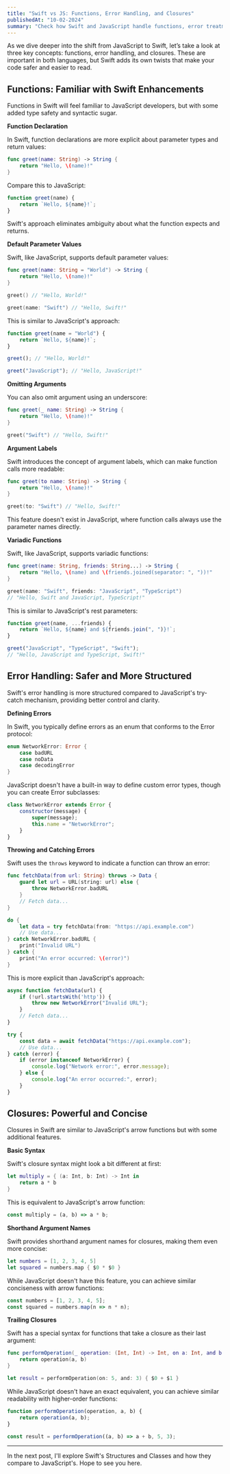 ```yaml
---
title: "Swift vs JS: Functions, Error Handling, and Closures"
publishedAt: "10-02-2024"  
summary: "Check how Swift and JavaScript handle functions, error treatment, and closures."
---
```


As we dive deeper into the shift from JavaScript to Swift, let’s take a look at three key concepts: functions, error handling, and closures. These are important in both languages, but Swift adds its own twists that make your code safer and easier to read.

## Functions: Familiar with Swift Enhancements

Functions in Swift will feel familiar to JavaScript developers, but with some added type safety and syntactic sugar.

**Function Declaration**

In Swift, function declarations are more explicit about parameter types and return values:

```swift
func greet(name: String) -> String {
    return "Hello, \(name)!"
}
```

Compare this to JavaScript:

```jsx
function greet(name) {
    return `Hello, ${name}!`;
}
```

Swift's approach eliminates ambiguity about what the function expects and returns.

**Default Parameter Values**

Swift, like JavaScript, supports default parameter values:

```swift
func greet(name: String = "World") -> String {
    return "Hello, \(name)!"
}

greet() // "Hello, World!"

greet(name: "Swift") // "Hello, Swift!"
```

This is similar to JavaScript's approach:

```jsx
function greet(name = "World") {
    return `Hello, ${name}!`;
}

greet(); // "Hello, World!"

greet("JavaScript"); // "Hello, JavaScript!"
```

**Omitting Arguments**

You can also omit argument using an underscore:

```swift
func greet(_ name: String) -> String {
    return "Hello, \(name)!"
}

greet("Swift") // "Hello, Swift!"
```

**Argument Labels**

Swift introduces the concept of argument labels, which can make function calls more readable:

```swift
func greet(to name: String) -> String {
    return "Hello, \(name)!"
}

greet(to: "Swift") // "Hello, Swift!"
```

This feature doesn't exist in JavaScript, where function calls always use the parameter names directly.

**Variadic Functions**

Swift, like JavaScript, supports variadic functions:

```swift
func greet(name: String, friends: String...) -> String {
    return "Hello, \(name) and \(friends.joined(separator: ", "))!"
}

greet(name: "Swift", friends: "JavaScript", "TypeScript")
// "Hello, Swift and JavaScript, TypeScript!"
```

This is similar to JavaScript's rest parameters:

```jsx
function greet(name, ...friends) {
    return `Hello, ${name} and ${friends.join(", ")}!`;
}

greet("JavaScript", "TypeScript", "Swift");
// "Hello, JavaScript and TypeScript, Swift!"
```

## Error Handling: Safer and More Structured

Swift's error handling is more structured compared to JavaScript's try-catch mechanism, providing better control and clarity.

**Defining Errors**

In Swift, you typically define errors as an enum that conforms to the Error protocol:

```swift
enum NetworkError: Error {
    case badURL
    case noData
    case decodingError
}
```

JavaScript doesn't have a built-in way to define custom error types, though you can create Error subclasses:

```jsx
class NetworkError extends Error {
    constructor(message) {
        super(message);
        this.name = "NetworkError";
    }
}
```

**Throwing and Catching Errors**

Swift uses the `throws` keyword to indicate a function can throw an error:

```swift
func fetchData(from url: String) throws -> Data {
    guard let url = URL(string: url) else {
        throw NetworkError.badURL
    }
    // Fetch data...
}

do {
    let data = try fetchData(from: "https://api.example.com")
    // Use data...
} catch NetworkError.badURL {
    print("Invalid URL")
} catch {
    print("An error occurred: \(error)")
}
```

This is more explicit than JavaScript's approach:

```jsx
async function fetchData(url) {
    if (!url.startsWith('http')) {
        throw new NetworkError("Invalid URL");
    }
    // Fetch data...
}

try {
    const data = await fetchData("https://api.example.com");
    // Use data...
} catch (error) {
    if (error instanceof NetworkError) {
        console.log("Network error:", error.message);
    } else {
        console.log("An error occurred:", error);
    }
}
```

## Closures: Powerful and Concise

Closures in Swift are similar to JavaScript's arrow functions but with some additional features.

**Basic Syntax**

Swift's closure syntax might look a bit different at first:

```swift
let multiply = { (a: Int, b: Int) -> Int in
    return a * b
}
```

This is equivalent to JavaScript's arrow function:

```jsx
const multiply = (a, b) => a * b;
```

**Shorthand Argument Names**

Swift provides shorthand argument names for closures, making them even more concise:

```swift
let numbers = [1, 2, 3, 4, 5]
let squared = numbers.map { $0 * $0 }
```

While JavaScript doesn't have this feature, you can achieve similar conciseness with arrow functions:

```jsx
const numbers = [1, 2, 3, 4, 5];
const squared = numbers.map(n => n * n);
```

**Trailing Closures**

Swift has a special syntax for functions that take a closure as their last argument:

```swift
func performOperation(_ operation: (Int, Int) -> Int, on a: Int, and b: Int) -> Int {
    return operation(a, b)
}

let result = performOperation(on: 5, and: 3) { $0 + $1 }
```

While JavaScript doesn't have an exact equivalent, you can achieve similar readability with higher-order functions:

```jsx
function performOperation(operation, a, b) {
    return operation(a, b);
}

const result = performOperation((a, b) => a + b, 5, 3);
```

---

In the next post, I'll explore Swift's Structures and Classes and how they compare to JavaScript's. Hope to see you here.